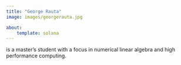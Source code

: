 ```yaml
---
title: "George Rauta"
image: images/georgerauta.jpg

about:
    template: solana
---
```


is a master's student with a focus in numerical linear algebra and high performance computing.
